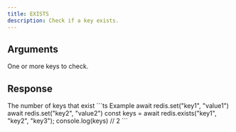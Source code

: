 ```yaml
---
title: EXISTS
description: Check if a key exists.
---
```



## Arguments

<ParamField body="keys" type="...string[]" required>
  One or more keys to check.
</ParamField>

## Response

<ResponseField type="integer" required>
  The number of keys that exist
</ResponseField>

<RequestExample>
```ts Example
await redis.set("key1", "value1")
await redis.set("key2", "value2")
const keys = await redis.exists("key1", "key2", "key3");
console.log(keys) // 2
```
</RequestExample>
